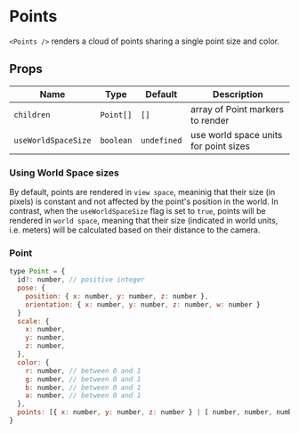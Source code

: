 
# Points

`<Points />` renders a cloud of points sharing a single point size and color.

## Props

| Name                | Type      | Default        | Description                           |
| ------------------- | --------- | -------------- | ------------------------------------- |
| `children`          | `Point[]` | `[]`           | array of Point markers to render      |
| `useWorldSpaceSize` | `boolean` | `undefined`    | use world space units for point sizes |

### Using World Space sizes

By default, points are rendered in `view space`, meaninig that their size (in pixels) is constant and not affected by the point's position in the world. In contrast, when the `useWorldSpaceSize` flag is set to `true`, points will be rendered in `world space`, meaning that their size (indicated in world units, i.e. meters) will be calculated based on their distance to the camera.

### Point

```js
type Point = {
  id?: number, // positive integer
  pose: {
    position: { x: number, y: number, z: number },
    orientation: { x: number, y: number, z: number, w: number }
  }
  scale: {
    x: number,
    y: number,
    z: number,
  },
  color: {
    r: number, // between 0 and 1
    g: number, // between 0 and 1
    b: number, // between 0 and 1
    a: number, // between 0 and 1
  },
  points: [{ x: number, y: number, z: number } | [ number, number, number ]] ,
}
```

<Points />
